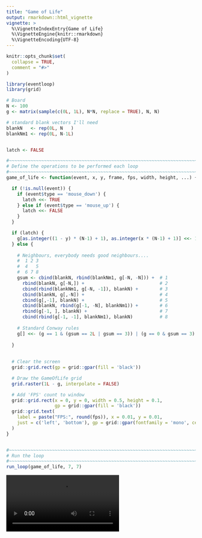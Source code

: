 ```yaml
---
title: "Game of Life"
output: rmarkdown::html_vignette
vignette: >
  %\VignetteIndexEntry{Game of Life}
  %\VignetteEngine{knitr::rmarkdown}
  %\VignetteEncoding{UTF-8}
---
```


```r
knitr::opts_chunk$set(
  collapse = TRUE,
  comment = "#>"
)
```

```r
library(eventloop)
library(grid)

# Board
N <- 100
g <- matrix(sample(c(0L, 1L), N*N, replace = TRUE), N, N)

# standard blank vectors I'll need
blankN   <- rep(0L, N   )
blankNm1 <- rep(0L, N-1L)


latch <- FALSE

#~~~~~~~~~~~~~~~~~~~~~~~~~~~~~~~~~~~~~~~~~~~~~~~~~~~~~~~~~~~~~~~~~~~~~~~~~~~~~
# Define the operations to be performed each loop
#~~~~~~~~~~~~~~~~~~~~~~~~~~~~~~~~~~~~~~~~~~~~~~~~~~~~~~~~~~~~~~~~~~~~~~~~~~~~~
game_of_life <- function(event, x, y, frame, fps, width, height, ...) {

  if (!is.null(event)) {
    if (event$type == 'mouse_down') {
      latch <<- TRUE
    } else if (event$type == 'mouse_up') {
      latch <<- FALSE
    }
  }

  if (latch) {
    g[as.integer((1 - y) * (N-1) + 1), as.integer(x * (N-1) + 1)] <<- 1L
  } else {
    
    # Neighbours, everybody needs good neighbours....
    #  1 2 3
    #  4   5
    #  6 7 8
    gsum <- cbind(blankN, rbind(blankNm1, g[-N, -N])) +  # 1
      rbind(blankN, g[-N,]) +                            # 2
      cbind(rbind(blankNm1, g[-N, -1]), blankN) +        # 3
      cbind(blankN, g[,-N]) +                            # 4
      cbind(g[,-1], blankN) +                            # 5
      cbind(blankN, rbind(g[-1, -N], blankNm1)) +        # 6
      rbind(g[-1, ], blankN) +                           # 7
      cbind(rbind(g[-1, -1], blankNm1), blankN)          # 8
    
    # Standard Conway rules
    g[] <<- (g == 1 & (gsum == 2L | gsum == 3)) | (g == 0 & gsum == 3)
    
  }
  
  
  # Clear the screen
  grid::grid.rect(gp = grid::gpar(fill = 'black'))

  # Draw the GameOfLife grid
  grid.raster(1L - g, interpolate = FALSE)

  # Add 'FPS' count to window
  grid::grid.rect(x = 0, y = 0, width = 0.5, height = 0.1,
                  gp = grid::gpar(fill = 'black'))
  grid::grid.text(
    label = paste("FPS:", round(fps)), x = 0.01, y = 0.01,
    just = c('left', 'bottom'), gp = grid::gpar(fontfamily = 'mono', cex = 2, col = 'white')
  )
}


#~~~~~~~~~~~~~~~~~~~~~~~~~~~~~~~~~~~~~~~~~~~~~~~~~~~~~~~~~~~~~~~~~~~~~~~~~~~~~
# Run the loop
#~~~~~~~~~~~~~~~~~~~~~~~~~~~~~~~~~~~~~~~~~~~~~~~~~~~~~~~~~~~~~~~~~~~~~~~~~~~~~
run_loop(game_of_life, 7, 7)
```



 <video controls>
  <source src="images/game-of-life.mp4" type="video/mp4">
  Your browser does not support the video tag.
</video> 
